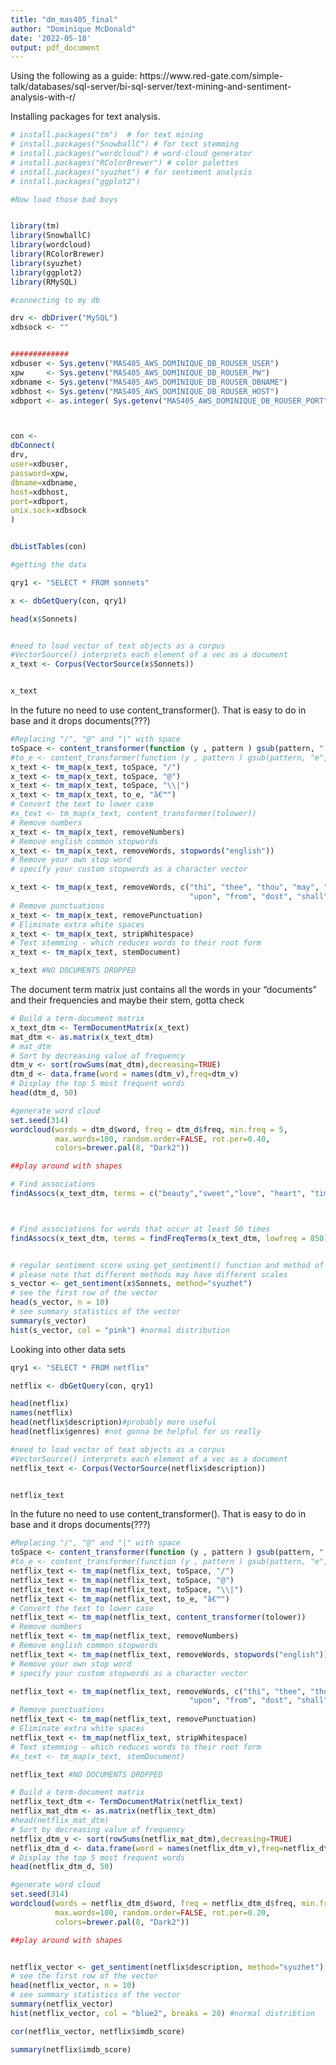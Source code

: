 ```yaml
---
title: "dm_mas405_final"
author: "Dominique McDonald"
date: '2022-05-18'
output: pdf_document
---
```


Using the following as a guide: https://www.red-gate.com/simple-talk/databases/sql-server/bi-sql-server/text-mining-and-sentiment-analysis-with-r/




Installing packages for text analysis.
```r
# install.packages("tm")  # for text mining
# install.packages("SnowballC") # for text stemming
# install.packages("wordcloud") # word-cloud generator
# install.packages("RColorBrewer") # color palettes
# install.packages("syuzhet") # for sentiment analysis
# install.packages("ggplot2")
```

```r
#Now load those bad boys


library(tm)
library(SnowballC)
library(wordcloud)
library(RColorBrewer)
library(syuzhet)
library(ggplot2)
library(RMySQL)
```





```r
#connecting to my db

drv <- dbDriver("MySQL")
xdbsock <- ""


#############
xdbuser <- Sys.getenv("MAS405_AWS_DOMINIQUE_DB_ROUSER_USER")
xpw     <- Sys.getenv("MAS405_AWS_DOMINIQUE_DB_ROUSER_PW")
xdbname <- Sys.getenv("MAS405_AWS_DOMINIQUE_DB_ROUSER_DBNAME")
xdbhost <- Sys.getenv("MAS405_AWS_DOMINIQUE_DB_ROUSER_HOST")
xdbport <- as.integer( Sys.getenv("MAS405_AWS_DOMINIQUE_DB_ROUSER_PORT") )



con <-
dbConnect(
drv,
user=xdbuser,
password=xpw,
dbname=xdbname,
host=xdbhost,
port=xdbport,
unix.sock=xdbsock
)


dbListTables(con)

```







```r
#getting the data

qry1 <- "SELECT * FROM sonnets"

x <- dbGetQuery(con, qry1)

head(x$Sonnets)



```


```r
#need to load vector of text objects as a corpus
#VectorSource() interprets each element of a vec as a document
x_text <- Corpus(VectorSource(x$Sonnets))


x_text
```
In the future no need to use content_transformer(). That is easy to do in base and it drops documents(???) 
```r
#Replacing "/", "@" and "|" with space
toSpace <- content_transformer(function (y , pattern ) gsub(pattern, " ", y))
#to_e <- content_transformer(function (y , pattern ) gsub(pattern, "e", y)) wasnt' helpful
x_text <- tm_map(x_text, toSpace, "/")
x_text <- tm_map(x_text, toSpace, "@")
x_text <- tm_map(x_text, toSpace, "\\|")
x_text <- tm_map(x_text, to_e, "â€™")
# Convert the text to lower case
#x_text <- tm_map(x_text, content_transformer(tolower))
# Remove numbers
x_text <- tm_map(x_text, removeNumbers)
# Remove english common stopwords
x_text <- tm_map(x_text, removeWords, stopwords("english"))
# Remove your own stop word
# specify your custom stopwords as a character vector

x_text <- tm_map(x_text, removeWords, c("thi", "thee", "thou", "may", "still", "thus", "though", "can", "will", "hath", "doth", "thine", "like", "much", "let",
                                        "upon", "from", "dost", "shall", "thy")) 
# Remove punctuations
x_text <- tm_map(x_text, removePunctuation)
# Eliminate extra white spaces
x_text <- tm_map(x_text, stripWhitespace)
# Text stemming - which reduces words to their root form
x_text <- tm_map(x_text, stemDocument)

x_text #NO DOCUMENTS DROPPED

```
The document term matrix just contains all the words in your "documents" and their frequencies and maybe their stem, gotta check
```r
# Build a term-document matrix
x_text_dtm <- TermDocumentMatrix(x_text)
mat_dtm <- as.matrix(x_text_dtm)
# mat_dtm
# Sort by decreasing value of frequency
dtm_v <- sort(rowSums(mat_dtm),decreasing=TRUE)
dtm_d <- data.frame(word = names(dtm_v),freq=dtm_v)
# Display the top 5 most frequent words
head(dtm_d, 50)


```

```r
#generate word cloud
set.seed(314)
wordcloud(words = dtm_d$word, freq = dtm_d$freq, min.freq = 5,
          max.words=100, random.order=FALSE, rot.per=0.40, 
          colors=brewer.pal(8, "Dark2"))

##play around with shapes

```
```r
# Find associations 
findAssocs(x_text_dtm, terms = c("beauty","sweet","love", "heart", "time"), corlimit = 0.1)			




```


```r
# Find associations for words that occur at least 50 times
findAssocs(x_text_dtm, terms = findFreqTerms(x_text_dtm, lowfreq = 850), corlimit = 0.1)



```

```r

# regular sentiment score using get_sentiment() function and method of your choice
# please note that different methods may have different scales
s_vector <- get_sentiment(x$Sonnets, method="syuzhet")
# see the first row of the vector
head(s_vector, n = 10)
# see summary statistics of the vector
summary(s_vector)
hist(s_vector, col = "pink") #normal distribution 

```





Looking into other data sets
```r

qry1 <- "SELECT * FROM netflix"

netflix <- dbGetQuery(con, qry1)

head(netflix)
names(netflix)
head(netflix$description)#probably more useful
head(netflix$genres) #not gonna be helpful for us really

```




```r
#need to load vector of text objects as a corpus
#VectorSource() interprets each element of a vec as a document
netflix_text <- Corpus(VectorSource(netflix$description))


netflix_text
```



In the future no need to use content_transformer(). That is easy to do in base and it drops documents(???) 
```r
#Replacing "/", "@" and "|" with space
toSpace <- content_transformer(function (y , pattern ) gsub(pattern, " ", y))
#to_e <- content_transformer(function (y , pattern ) gsub(pattern, "e", y)) wasnt' helpful
netflix_text <- tm_map(netflix_text, toSpace, "/")
netflix_text <- tm_map(netflix_text, toSpace, "@")
netflix_text <- tm_map(netflix_text, toSpace, "\\|")
netflix_text <- tm_map(netflix_text, to_e, "â€™")
# Convert the text to lower case
netflix_text <- tm_map(netflix_text, content_transformer(tolower))
# Remove numbers
netflix_text <- tm_map(netflix_text, removeNumbers)
# Remove english common stopwords
netflix_text <- tm_map(netflix_text, removeWords, stopwords("english"))
# Remove your own stop word
# specify your custom stopwords as a character vector

netflix_text <- tm_map(netflix_text, removeWords, c("thi", "thee", "thou", "may", "still", "thus", "though", "can", "will", "hath", "doth", "thine", "like", "much", "let",
                                        "upon", "from", "dost", "shall", "thy")) 
# Remove punctuations
netflix_text <- tm_map(netflix_text, removePunctuation)
# Eliminate extra white spaces
netflix_text <- tm_map(netflix_text, stripWhitespace)
# Text stemming - which reduces words to their root form
#x_text <- tm_map(x_text, stemDocument)

netflix_text #NO DOCUMENTS DROPPED

```
```r
# Build a term-document matrix
netflix_text_dtm <- TermDocumentMatrix(netflix_text)
netflix_mat_dtm <- as.matrix(netflix_text_dtm)
#head(netflix_mat_dtm)
# Sort by decreasing value of frequency
netflix_dtm_v <- sort(rowSums(netflix_mat_dtm),decreasing=TRUE)
netflix_dtm_d <- data.frame(word = names(netflix_dtm_v),freq=netflix_dtm_v)
# Display the top 5 most frequent words
head(netflix_dtm_d, 50)


```






```r
#generate word cloud
set.seed(314)
wordcloud(words = netflix_dtm_d$word, freq = netflix_dtm_d$freq, min.freq = 10,
          max.words=100, random.order=FALSE, rot.per=0.20, 
          colors=brewer.pal(8, "Dark2"))

##play around with shapes



```



```r
netflix_vector <- get_sentiment(netflix$description, method="syuzhet")
# see the first row of the vector
head(netflix_vector, n = 10)
# see summary statistics of the vector
summary(netflix_vector)
hist(netflix_vector, col = "blue2", breaks = 20) #normal distribtion 

cor(netflix_vector, netflix$imdb_score)

summary(netflix$imdb_score)
```




